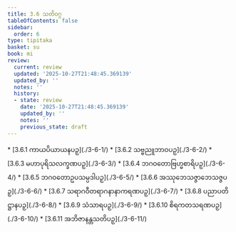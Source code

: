 ```yaml
---
title: 3.6 သတိဝဂ္ဂ
tableOfContents: false
sidebar:
  order: 6
type: tipitaka
basket: su
book: mi
review:
  current: review
  updated: '2025-10-27T21:48:45.369139'
  updated_by: ''
  notes: ''
  history:
  - state: review
    date: '2025-10-27T21:48:45.369139'
    updated_by: ''
    notes: ''
    previous_state: draft
---
```



<ReviewStatus review={frontmatter.review} showDetails={true} />

<HypothesisAnnotation frontmatter={frontmatter} />

<DynamicBreadcrumb />



<TableOfContents book="mi" section="3.6">
* [3.6.1 ကာယပိယာယနပဉှ](./3-6-1/)
* [3.6.2 သဗ္ဗညူဘာဝပဉှ](./3-6-2/)
* [3.6.3 မဟာပုရိသလက္ခဏပဉှ](./3-6-3/)
* [3.6.4 ဘဂဝတောဗြဟ္မစာရိပဉှ](./3-6-4/)
* [3.6.5 ဘဂဝတောဥပသမ္ပဒါပဉှ](./3-6-5/)
* [3.6.6 အဿုဘေသဇ္ဇာဘေသဇ္ဇပဉှ](./3-6-6/)
* [3.6.7 သရာဂဝီတရာဂနာနာကရဏပဉှ](./3-6-7/)
* [3.6.8 ပညာပတိဋ္ဌာနပဉှ](./3-6-8/)
* [3.6.9 သံသာရပဉှ](./3-6-9/)
* [3.6.10 စိရကတသရဏပဉှ](./3-6-10/)
* [3.6.11 အဘိဇာနန္တသတိပဉှ](./3-6-11/)
</TableOfContents>